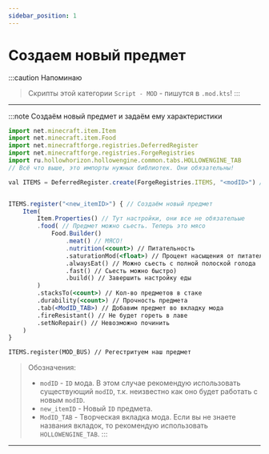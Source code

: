 ```yaml
---
sidebar_position: 1
---
```


# Создаем новый предмет

:::caution Напоминаю
> Скрипты этой категории `Script - MOD` - пишутся в `.mod.kts`!
:::

---

:::note Создаём новый предмет и задаём ему характеристики
```jsx
import net.minecraft.item.Item
import net.minecraft.item.Food
import net.minecraftforge.registries.DeferredRegister
import net.minecraftforge.registries.ForgeRegistries
import ru.hollowhorizon.hollowengine.common.tabs.HOLLOWENGINE_TAB
// Всё что выше, это импорты нужных библиотек. Они обязательны!

val ITEMS = DeferredRegister.create(ForgeRegistries.ITEMS, "<modID>") //можно добавить предмет в любой мод, например "hollowengine"


ITEMS.register("<new_itemID>") { // Создаём новый предмет
    Item(
        Item.Properties() // Тут настройки, они все не обязательые
        .food( // Предмет можно сьесть. Теперь это мясо
            Food.Builder() 
                .meat() // МЯСО!
                .nutrition(<count>) // Питательность
                .saturationMod(<float>) // Процент насыщения от питательности
                .alwaysEat() // Можно сьесть с полной полоской голода
                .fast() // Сьесть можно быстро)
                .build() // Завершить настройку еды
        ) 
        .stacksTo(<count>) // Кол-во предметов в стаке
        .durability(<count>) // Прочность предмета
        .tab(<ModID_TAB>) // Добавим предмет во вкладку мода
        .fireResistant() // Не будет гореть в лаве
        .setNoRepair() // Невозможно починить
    ) 
}

ITEMS.register(MOD_BUS) // Регестритуем наш предмет
```
> Обозначения:
> - `modID` - `ID` мода. В этом случае рекомендую использовать существующий `modID`, т.к. неизвестно как оно будет работать с новым `modID`.
> - `new_itemID` - Новый `ID` предмета.
> - `ModID_TAB` - Творческая вкладка мода. Если вы не знаете названия вкладок, то рекомендую использовать `HOLLOWENGINE_TAB`.
:::

---

